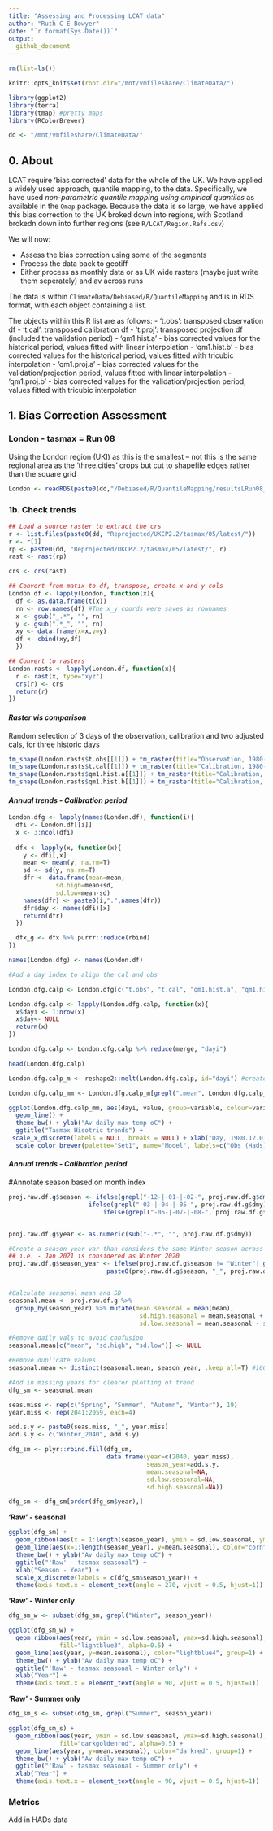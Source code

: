 ```yaml
---
title: "Assessing and Processing LCAT data"
author: "Ruth C E Bowyer"
date: "`r format(Sys.Date())`"
output:
  github_document
---
```




```r
rm(list=ls())

knitr::opts_knit$set(root.dir="/mnt/vmfileshare/ClimateData/")

library(ggplot2)
library(terra)
library(tmap) #pretty maps
library(RColorBrewer)

dd <- "/mnt/vmfileshare/ClimateData/"

```


## **0. About**

LCAT require 'bias corrected' data for the whole of the UK. 
We have applied a widely used approach, quantile mapping, to the data. Specifically, we have used *non-parametric quantile mapping using empirical quantiles* as available in the `Qmap` package. 
Because the data is so large, we have applied this bias correction to the UK broked down into regions, with Scotland brokedn down into further regions (see `R/LCAT/Region.Refs.csv`)

We will now:

- Assess the bias correction using some of the segments
- Process the data back to geotiff 
- Either process as monthly data or as UK wide rasters (maybe just write them seperately) and av across runs

The data is within `ClimateData/Debiased/R/QuantileMapping` and is in RDS format, with each object containing a list.

The objects within this R list are as follows:
- 't.obs': transposed observation df
- 't.cal': transposed calibration df
- 't.proj': transposed projection df (included the validation period)
- 'qm1.hist.a' - bias corrected values for the historical period, values fitted with linear interpolation
- 'qm1.hist.b' - bias corrected values for the historical period, values fitted with tricubic interpolation
- 'qm1.proj.a' - bias corrected values for the validation/projection period, values fitted with linear interpolation
- 'qm1.proj.b' - bias corrected values for the validation/projection period, values fitted with tricubic interpolation

## **1. Bias Correction Assessment**

### **London - tasmax = Run 08**

Using the London region (UKI) as this is the smallest -- not this is the same regional area as the 'three.cities' crops but cut to shapefile edges rather than the square grid 

```r

London <- readRDS(paste0(dd,"/Debiased/R/QuantileMapping/resultsLRun08_UKI_tasmax.RDS"))

```

### **1b. Check trends**

```r

## Load a source raster to extract the crs
r <- list.files(paste0(dd, "Reprojected/UKCP2.2/tasmax/05/latest/"))
r <- r[1]
rp <- paste0(dd, "Reprojected/UKCP2.2/tasmax/05/latest/", r)
rast <- rast(rp)

crs <- crs(rast)

## Convert from matix to df, transpose, create x and y cols
London.df <- lapply(London, function(x){
  df <- as.data.frame(t(x))
  rn <- row.names(df) #The x_y coords were saves as rownames
  x <- gsub("_.*", "", rn)
  y <- gsub(".*_", "", rn)
  xy <- data.frame(x=x,y=y)
  df <- cbind(xy,df)
  })

## Convert to rasters
London.rasts <- lapply(London.df, function(x){
  r <- rast(x, type="xyz")
  crs(r) <- crs
  return(r)
})


```

#### *Raster vis comparison*

Random selection of 3 days of the observation, calibration and two adjusted cals, for three historic days

```r
tm_shape(London.rasts$t.obs[[1]]) + tm_raster(title="Observation, 1980-12-01")
tm_shape(London.rasts$t.cal[[1]]) + tm_raster(title="Calibration, 1980-12-01")
tm_shape(London.rasts$qm1.hist.a[[1]]) + tm_raster(title="Calibration, bias corrected, linear 1980-12-01")
tm_shape(London.rasts$qm1.hist.b[[1]]) + tm_raster(title="Calibration, bias corrected, tricubic 1980-12-01")
```
#### *Annual trends - Calibration period*

```r

London.dfg <- lapply(names(London.df), function(i){
  dfi <- London.df[[i]]
  x <- 3:ncol(dfi)
  
  dfx <- lapply(x, function(x){
    y <- dfi[,x]
    mean <- mean(y, na.rm=T)
    sd <- sd(y, na.rm=T)
    dfr <- data.frame(mean=mean, 
             sd.high=mean+sd,
             sd.low=mean-sd)
    names(dfr) <- paste0(i,".",names(dfr))
    dfr$day <- names(dfi)[x]
    return(dfr)
  })

  dfx_g <- dfx %>% purrr::reduce(rbind)
})

names(London.dfg) <- names(London.df)

```

```r
#Add a day index to align the cal and obs 

London.dfg.calp <- London.dfg[c("t.obs", "t.cal", "qm1.hist.a", "qm1.hist.b")]

London.dfg.calp <- lapply(London.dfg.calp, function(x){
  x$dayi <- 1:nrow(x)
  x$day<- NULL
  return(x)
})

London.dfg.calp <- London.dfg.calp %>% reduce(merge, "dayi")

head(London.dfg.calp)
```

```r

London.dfg.calp_m <- reshape2::melt(London.dfg.calp, id="dayi") #create long df for plotting multiple lines

London.dfg.calp_mm <- London.dfg.calp_m[grepl(".mean", London.dfg.calp_m$variable),] #For easy vis, only keep mean vals
```


```r

ggplot(London.dfg.calp_mm, aes(dayi, value, group=variable, colour=variable)) + 
  geom_line() +
  theme_bw() + ylab("Av daily max temp oC") + 
  ggtitle("Tasmax Hisotric trends") +
 scale_x_discrete(labels = NULL, breaks = NULL) + xlab("Day, 1980.12.01 - 2009.12.01") +
  scale_color_brewer(palette="Set1", name="Model", labels=c("Obs (Hads)", "Raw CPM", "BC CPM 1", "BC CPM 2"))

```

#### *Annual trends - Calibration period*


#Annotate season based on month index

```r

proj.raw.df.g$season <- ifelse(grepl("-12-|-01-|-02-", proj.raw.df.g$dmy), "Winter",
                      ifelse(grepl("-03-|-04-|-05-", proj.raw.df.g$dmy), "Spring",
                          ifelse(grepl("-06-|-07-|-08-", proj.raw.df.g$dmy), "Summer", "Autumn")))


proj.raw.df.g$year <- as.numeric(sub("-.*", "", proj.raw.df.g$dmy))

#Create a season_year var than considers the same Winter season across 2 years 
## i.e. - Jan 2021 is considered as Winter 2020
proj.raw.df.g$season_year <- ifelse(proj.raw.df.g$season != "Winter"| grepl("-12-", proj.raw.df.g$dmy), 
                           paste0(proj.raw.df.g$season, "_", proj.raw.df.g$year), paste0(proj.raw.df.g$season,"_", proj.raw.df.g$year-1))


#Calculate seasonal mean and SD
seasonal.mean <- proj.raw.df.g %>% 
  group_by(season_year) %>% mutate(mean.seasonal = mean(mean),
                                    sd.high.seasonal = mean.seasonal + sd(mean),
                                    sd.low.seasonal = mean.seasonal - sd(mean))

#Remove daily vals to avoid confusion     
seasonal.mean[c("mean", "sd.high", "sd.low")] <- NULL

#Remove duplicate values
seasonal.mean <- distinct(seasonal.mean, season_year, .keep_all=T) #160 seasons 

```


```r

#Add in missing years for clearer plotting of trend
dfg_sm <- seasonal.mean

seas.miss <- rep(c("Spring", "Summer", "Autumn", "Winter"), 19)
year.miss <- rep(2041:2059, each=4)

add.s.y <- paste0(seas.miss, "_", year.miss)
add.s.y <- c("Winter_2040", add.s.y)

dfg_sm <- plyr::rbind.fill(dfg_sm,
                           data.frame(year=c(2040, year.miss),
                                      season_year=add.s.y, 
                                      mean.seasonal=NA,
                                      sd.low.seasonal=NA,
                                      sd.high.seasonal=NA))

dfg_sm <- dfg_sm[order(dfg_sm$year),]
```


**'Raw' - seasonal**

```r

ggplot(dfg_sm) + 
  geom_ribbon(aes(x = 1:length(season_year), ymin = sd.low.seasonal, ymax=sd.high.seasonal), color="lightgrey", alpha=0.5) +
  geom_line(aes(x=1:length(season_year), y=mean.seasonal), color="cornflowerblue", group=1) +
  theme_bw() + ylab("Av daily max temp oC") + 
  ggtitle("'Raw' - tasmax seasonal") + 
  xlab("Season - Year") +
  scale_x_discrete(labels = c(dfg_sm$season_year)) + 
  theme(axis.text.x = element_text(angle = 270, vjust = 0.5, hjust=1))

```


**'Raw' - Winter only**

```r

dfg_sm_w <- subset(dfg_sm, grepl("Winter", season_year))

ggplot(dfg_sm_w) + 
  geom_ribbon(aes(year, ymin = sd.low.seasonal, ymax=sd.high.seasonal), 
              fill="lightblue3", alpha=0.5) +
  geom_line(aes(year, y=mean.seasonal), color="lightblue4", group=1) +
  theme_bw() + ylab("Av daily max temp oC") + 
  ggtitle("'Raw' - tasmax seasonal - Winter only") + 
  xlab("Year") +
  theme(axis.text.x = element_text(angle = 90, vjust = 0.5, hjust=1))

```


**'Raw' - Summer only**

```r

dfg_sm_s <- subset(dfg_sm, grepl("Summer", season_year))

ggplot(dfg_sm_s) + 
  geom_ribbon(aes(year, ymin = sd.low.seasonal, ymax=sd.high.seasonal), 
              fill="darkgoldenrod", alpha=0.5) +
  geom_line(aes(year, y=mean.seasonal), color="darkred", group=1) +
  theme_bw() + ylab("Av daily max temp oC") + 
  ggtitle("'Raw' - tasmax seasonal - Summer only") + 
  xlab("Year") +
  theme(axis.text.x = element_text(angle = 90, vjust = 0.5, hjust=1))

```

### Metrics

Add in HADs data 

